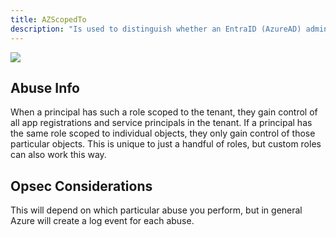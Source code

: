---
title: AZScopedTo
description: "Is used to distinguish whether an EntraID (AzureAD) admin role such as Application Administrator or Cloud Application Administrator is scoped to the tenant or to a particular app registration or service principal."
---

<img src="/assets/enterprise-AND-community-edition-pill-tag.svg"/> 


## Abuse Info

When a principal has such a role scoped to the tenant, they gain control of all app registrations and service principals in the tenant. If a principal has the same role scoped to individual objects, they only gain control of those particular objects. This is unique to just a handful of roles, but custom roles can also work this way.

## Opsec Considerations

This will depend on which particular abuse you perform, but in general Azure will create a log event for each abuse.
